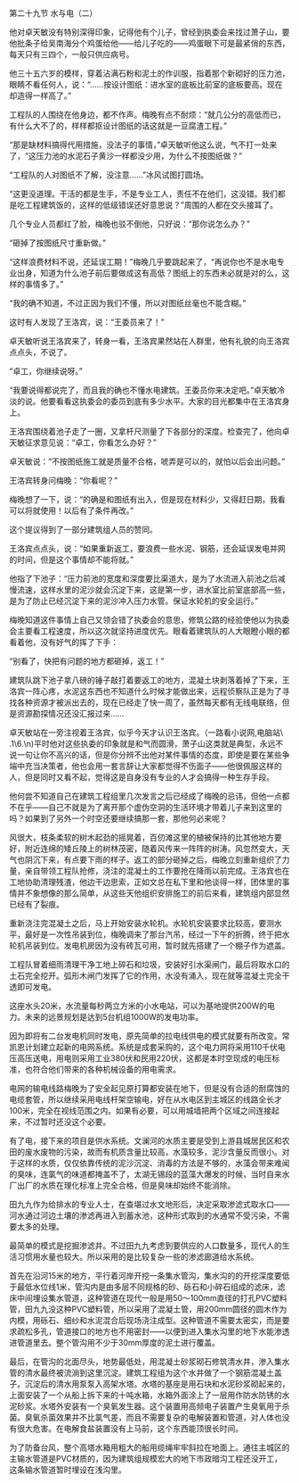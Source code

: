 

第二十九节 水与电（二）

他对卓天敏没有特别深得印象，记得他有个儿子，曾经到执委会来找过萧子山，要他批条子给吴南海分个鸡蛋给他――给儿子吃的――鸡蛋眼下可是最紧俏的东西，每天只有三四个，一般只供应病号。

他三十五六岁的模样，穿着沾满石粉和泥土的作训服，指着那个新砌好的压力池，眼睛不看任何人，说：“……按设计图纸：进水室的底板比前室的底板要高。现在却造得一样高了。”

工程队的人围绕在他身边，都不作声。梅晚有点不耐烦：“就几公分的高低而已，有什么大不了的，样样都抠设计图纸的话这就是一豆腐渣工程。”

“那是缺材料搞得代用措施，没法子的事情，”卓天敏听他这么说，气不打一处来了，“这压力池的水泥石子黄沙一样都没少用，为什么不按图纸做？”

“工程队的人对图纸不了解，没注意……”冰风试图打圆场。

“这更没道理。干活的都是生手，不是专业工人，责任不在他们，这没错。我们都是吃工程建筑饭的，这样的低级错误还好意思说？”周围的人都在交头接耳了。

几个专业人员都红了脸，梅晚也驳不倒他，只好说：“那你说怎么办？”

“砸掉了按图纸尺寸重新做。”

“这样浪费材料不说，还延误工期！”梅晚几乎要跳起来了，“再说你也不是水电专业出身，知道为什么池子前后要做成这有高低？图纸上的东西未必就是对的么，这样的事情多了。”

“我的确不知道，不过正因为我们不懂，所以对图纸丝毫也不能含糊。”

这时有人发现了王洛宾，说：“王委员来了！”

卓天敏听说王洛宾来了，转身一看，王洛宾果然站在人群里，他有礼貌的向王洛宾点点头，不说了。

“卓工，你继续说呀。”

“我要说得都说完了，而且我的确也不懂水电建筑。王委员你来决定吧。”卓天敏冷淡的说。他要看看这执委会的委员到底有多少水平。大家的目光都集中在王洛宾身上。

王洛宾围绕着池子走了一圈，又拿杆尺测量了下各部分的深度。检查完了，他向卓天敏征求意见说：“卓工，你看怎么办好？”

卓天敏说：“不按图纸施工就是质量不合格，唬弄是可以的，就怕以后会出问题。”

王洛宾转身问梅晚：“你看呢？”

梅晚想了一下，说：“的确是和图纸有出入，但是现在材料少，又得赶日期，我看可以将就使用！以后有了条件再改。”

这个提议得到了一部分建筑组人员的赞同。

王洛宾点点头，说：“如果重新返工，要浪费一些水泥、钢筋，还会延误发电并网的时间，但是这个事情却不能将就。”

他指了下池子：“压力前池的宽度和深度要比渠道大，是为了水流进入前池之后减慢流速，这样水里的泥沙就会沉淀下来，这是第一步，进水室比前室底部高一些，是为了防止已经沉淀下来的泥沙冲入压力水管。保证水轮机的安全运行。”

梅晚知道这件事情上自己又领会错了执委会的意思，修筑公路的经验使他以为执委会主要看工程速度，所以这次就坚持进度优先。眼看着建筑队的人大眼瞪小眼的都看着他，没有好气的挥了下手：

“别看了，快把有问题的地方都砸掉，返工！”

建筑队跳下池子拿八磅的锤子敲打着要返工的地方，混凝土块剥落着掉了下来，王洛宾一阵心疼，水泥这东西也不知道什么时候才能做出来，远程侦察队正是为了寻找各种资源才被派出去的，现在已经走了快一周了，虽然每天都有无线电联络，但是资源勘探情况还没汇报过来……

卓天敏站在一旁注视着王洛宾，似乎今天才认识王洛宾。（一路看小说网,电脑站\\ .1\6\.\n)平时他对这些执委的印象就是和气而圆滑，萧子山这类就是典型，永远不说一句让你不高兴的话，但是你分辨不出他对某件事情的态度，即使是要在某些争端中充当决策者，他也会用一套言辞让大家都觉得不伤面子――他很佩服这样的人，但是同时又看不起，觉得这是自身没有专业的人才会搞得一种生存手段。

他何尝不知道自己在建筑工程组里几次发言之后已经成了梅晚的忌讳，但他一点都不在乎――自己不就是为了离开那个虚伪空洞的生活环境才带着儿子来到这里的吗？如果到了另外一个时空还要继续搞那一套，那他何必来呢？

风很大，枝条柔软的树木起劲的摇晃着，百仞滩这里的植被保持的比其他地方要好，附近连绵的矮丘陵上的树林茂密，随着风传来一阵阵的树涛。风忽然变大，天气也阴沉下来，有点要下雨的样子。返工的部分砸掉之后，梅晚立刻重新组织了力量，亲自带领工程队抢修，浇注的混凝土的工作要抢在降雨以前完成。王洛宾也在工地协助清理残渣，他边干边思索，正如文总在私下里和他谈得一样，团体里的事情并不象想像的那么简单，从这些天他组织安排施工的前后来看，建筑组内部显然已经有了裂痕。

重新浇注完混凝土之后，马上开始安装水轮机。水轮机安装要求比较高，要测水平，最好是一次性吊装到位，梅晚调来了那台汽吊，经过一下午的折腾，终于把水轮机吊装到位。发电机房因为没有砖瓦可用，暂时就先搭建了一个棚子作为遮盖。

工程队冒着细雨清理干净工地上碎石和垃圾，安装好引水渠闸门，最后将取水口的土石完全挖开。弧形木闸门发挥了它的作用，水没有涌入，现在就等混凝土完全干透即可发电。

这座水头20米，水流量每秒两立方米的小水电站，可以为基地提供200W的电力。未来的远景规划是达到5台机组1000W的发电功率。

因为即将有二台发电机同时发电，原先简单的拉电线供电的模式就要有所改变。常凯恩计划建立起新的电网系统。系统是成套采购的，这个电力网将采用110千伏电压高压送电，用电则采用工业380伏和民用220伏，这都是本时空现成的电压标准，也符合他们带来的各种机械设备的用电需求。

电网的输电线路梅晚为了安全起见原打算都安装在地下，但是没有合适的耐腐蚀的电缆套管，所以继续采用电线杆架空输电，好在从水电区到主城区的线路全长才100米，完全在视线范围之内。如果有必要，可以用城墙把两个区域之间连接起来，不过暂时还没这个必要。

有了电，接下来的项目是供水系统。文澜河的水质主要是受到上游县城居民区和农田的废水废物的污染，故而有机质含量比较高，水藻较多，泥沙含量反而很小。对于这样的水质，仅仅依靠传统的泥沙沉淀、消毒的方法是不够的，水藻会带来难闻的臭味，连氯气的味道都掩盖不了，太湖无锡段的蓝藻大爆发的时候，当时自来水厂出厂的水质在理化标准上完全合格，但是臭味却始终不能消除。

田九九作为给排水的专业人士，在查堪过水文地形后，决定采取渗滤式取水口――河水通过河边土壤的渗滤再进入到蓄水池，这种形式取到的水通常不受污染，不需要太多的处理。

最简单的模式是挖掘渗滤井。不过田九九考虑到要供应的人口数量多，现代人的生活习惯用水量也较大。所以采用的是比较复杂一些的渗滤廊道给水系统。

首先在沿河15米的地方，平行着河岸开挖一条集水管沟，集水沟的的开挖深度要低于最低水位线1米，管沟内是由多层不同规格的砂、砾石和小碎石组成的滤床，滤床中间埋设集水管道，这种管道在现代一般是用50～100mm直径的打孔PVC塑料管，田九九没这种PVC塑料管，所以采用了混凝土管，用200mm圆径的圆木作为内模，用砾石、细纱和水泥混合后现场浇注成型。这种管道不需要太密实，而是要求疏松多孔，管道接口的地方也不用密封――以便到进入集水沟里的地下水能渗透进管道里去。整个管沟用不少于30mm厚度的泥土进行覆盖。

最后，在管沟的北面尽头，地势最低处，用混凝土砂浆砌石修筑清水井，渗入集水管的清水最终被流淌到这里沉淀。建筑工程组为这个水井做了一个钢筋混凝土盖子。沉淀后的清水用泵泵入高架水塔。水塔的基座是用石块和水泥砂浆砌起来的，上面安装了一个从船上拆下来的十吨水箱，水箱外面涂上了一层用作防水防锈的水泥砂浆。水塔外安装有一个臭氧发生器。这个装置用高频电子装置产生臭氧用于杀菌。臭氧杀菌效果并不比氯气差，而且不需要复杂的电解装置和管道，对人体也没有很大危害。在电解食盐装置没有上马前，这个东西能顶很长时间。

为了防备台风，整个高塔水箱用粗大的船用缆绳牢牢斜拉在地面上。通往主城区的主输水管道是PVC材质的，因为建筑组规模宏大的地下市政暗沟工程还没开工，这条输水管道暂时埋设在浅沟里。

